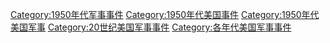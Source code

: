 [[Category:1950年代军事事件|Category:1950年代军事事件]]
[[Category:1950年代美国事件|Category:1950年代美国事件]]
[[Category:1950年代美国军事|Category:1950年代美国军事]]
[[Category:20世纪美国军事事件|Category:20世纪美国军事事件]]
[[Category:各年代美国军事事件|Category:各年代美国军事事件]]